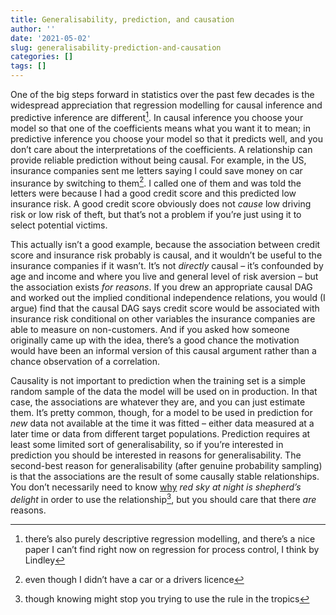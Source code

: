 ```yaml
---
title: Generalisability, prediction, and causation
author: ''
date: '2021-05-02'
slug: generalisability-prediction-and-causation
categories: []
tags: []
---
```


One of the big steps forward in statistics over the past few decades is the widespread appreciation that regression modelling for causal inference and predictive inference are different^[there's also purely descriptive regression modelling, and there's a nice paper I can't find right now on regression for process control, I think by Lindley].  In causal inference you choose your model so that one of the coefficients means what you want it to mean; in predictive inference you choose your model so that it predicts well, and you don't care about the interpretations of the coefficients. A relationship can provide reliable prediction without being causal.  For example, in the US, insurance companies sent me letters saying I could save money on car insurance by switching to them^[even though I didn't have a car or a drivers licence]. I called one of them and was told the letters were because I had a good credit score and this predicted low insurance risk.  A good credit score obviously does not *cause* low driving risk or low risk of theft, but that's not a problem if you're just using it to select potential victims.

This actually isn't a good example, because the association between credit score and insurance risk probably is causal, and it wouldn't be useful to the insurance companies if it wasn't. It's not *directly* causal -- it's confounded by age and income and where you live and general level of risk aversion -- but the association exists *for reasons*.  If you drew an appropriate causal DAG and worked out the implied conditional independence relations, you would (I argue) find that the causal DAG says credit score would be associated with insurance risk conditional on other variables the insurance companies are able to measure on non-customers. And if you asked how someone originally came up with the idea, there's a good chance the motivation would have been an informal version of this causal argument rather than a chance observation of a correlation.  

Causality is not important to prediction when the training set is a simple random sample of the data the model will be used on in production. In that case, the associations are whatever they are, and you can just estimate them.  It's pretty common, though, for a model to be used in prediction for *new* data not available at the time it was fitted -- either data measured at a later time or data from different target populations. Prediction requires at least some limited sort of generalisability, so if you're interested in prediction you should be interested in reasons for generalisability. The second-best reason for generalisability (after genuine probability sampling) is that the associations are the result of some causally stable relationships. You don't necessarily need to know [why](https://theconversation.com/red-sky-at-night-shepherds-delight-the-science-of-beautiful-sunsets-99598) *red sky at night is shepherd's delight* in order to use the relationship^[though knowing might stop you trying to use the rule in the tropics], but you should care that there *are* reasons. 


